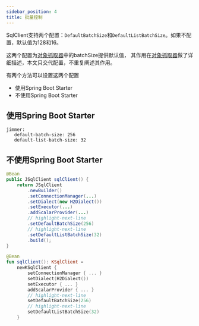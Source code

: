 ```yaml
---
sidebar_position: 4
title: 批量控制
---
```



SqlClient支持两个配置：`DefaultBatchSize`和`DefaultListBatchSize`。如果不配置，默认值为128和16。

这两个配置为[对象抓取器](../query/object-fetcher/)中的batchSize提供默认值，
其作用在[对象抓取器](../query/object-fetcher/)做了详细描述，本文只交代配置，不重复阐述其作用。

有两个方法可以设置这两个配置

-   使用Spring Boot Starter
-   不使用Spring Boot Starter

## 使用Spring Boot Starter

```
jimmer:
   default-batch-size: 256
   default-list-batch-size: 32
```

## 不使用Spring Boot Starter

<Tabs groupId="language">
<TabItem value="java" label="Java">

```java
@Bean
public JSqlClient sqlClient() {
    return JSqlClient
        .newBuilder()
        .setConnectionManager(...)
        .setDialect(new H2Dialect())
        .setExecutor(...)
        .addScalarProvider(...)
        // highlight-next-line
        .setDefaultBatchSize(256)
        // highlight-next-line
        .setDefaultListBatchSize(32)
        .build();
}
```

</TabItem>
<TabItem value="kotlin" label="Kotlin">

```kotlin
@Bean
fun sqlClient(): KSqlClient = 
    newKSqlClient {
        setConnectionManager { ... }
        setDialect(H2Dialect())
        setExecutor { ... }
        addScalarProvider { ... }
        // highlight-next-line
        setDefaultBatchSize(256)
        // highlight-next-line
        setDefaultListBatchSize(32)
    }
```

</TabItem>
</Tabs>

